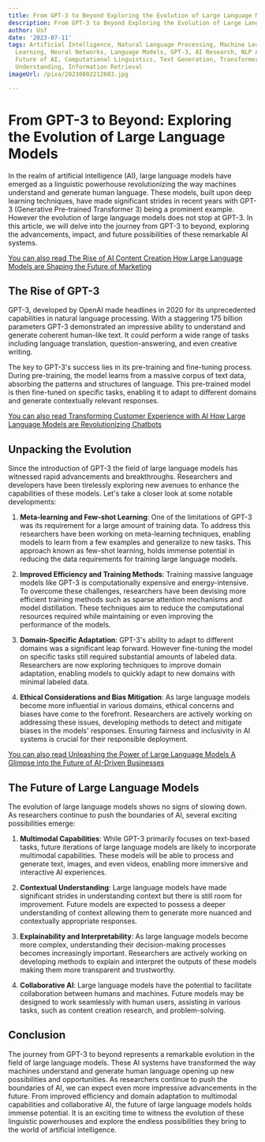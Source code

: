 ```yaml
---
title: From GPT-3 to Beyond Exploring the Evolution of Large Language Models
description: From GPT-3 to Beyond Exploring the Evolution of Large Language Models
author: Usf
date: '2023-07-11'
tags: Artificial Intelligence, Natural Language Processing, Machine Learning, Deep
  Learning, Neural Networks, Language Models, GPT-3, AI Research, NLP Applications,
  Future of AI, Computational Linguistics, Text Generation, Transformer Models, Language
  Understanding, Information Retrieval
imageUrl: /pixa/20230802212603.jpg

---
```

# From GPT-3 to Beyond: Exploring the Evolution of Large Language  Models

In the realm  of artificial intelligence (AI), large  language models have emerged as a linguistic powerhouse  revolutionizing the way machines understand and generate human language. These models, built upon deep learning techniques, have made significant strides in recent years with GPT-3  (Generative Pre-trained Transformer 3) being a prominent example. However the evolution of large language models does not stop at GPT-3. In this article, we will delve into the journey from GPT-3 to beyond, exploring the advancements, impact, and future possibilities of  these remarkable AI  systems.

[You can also read The Rise of AI Content Creation How Large Language Models are Shaping  the Future  of Marketing](The%20Rise%20of%20AI%20Content%20Creation%20How%20Large%20Language%20Models%20are%20Shaping%20the%20Future%20of%20Marketing)


## The Rise of  GPT-3

GPT-3, developed by OpenAI made headlines in 2020 for its unprecedented  capabilities in natural language processing. With a  staggering  175 billion parameters GPT-3 demonstrated an impressive ability to understand and generate coherent human-like  text. It could perform a wide range of tasks including language translation, question-answering, and even creative writing.

The key to GPT-3's success lies in its pre-training and fine-tuning process. During pre-training,  the model learns from a massive corpus of text data, absorbing  the  patterns and structures of language. This pre-trained model is then fine-tuned on specific tasks, enabling it to adapt to different domains and generate contextually relevant responses.

[You can also read Transforming Customer Experience with AI How Large Language Models are Revolutionizing Chatbots](Transforming%20Customer%20Experience%20with%20AI%20How%20Large%20Language%20Models%20are%20Revolutionizing%20Chatbots)


##  Unpacking the Evolution

Since the introduction of GPT-3 the field of large language models  has witnessed rapid advancements and breakthroughs. Researchers and developers  have been tirelessly exploring new avenues to enhance the capabilities of these models. Let's take a  closer look at  some notable developments:

1. **Meta-learning and Few-shot Learning**: One of the limitations of GPT-3 was its requirement for a large amount of training data. To address this researchers have been working on  meta-learning techniques, enabling models to learn  from a few examples and generalize to new tasks. This approach known as few-shot learning, holds immense potential in reducing the data requirements for training large language models.

2. **Improved Efficiency and Training  Methods**: Training massive language models like GPT-3 is  computationally expensive and energy-intensive. To overcome these challenges, researchers have  been devising more efficient training methods such  as  sparse attention mechanisms and model distillation. These techniques  aim to reduce the computational resources required while maintaining or even improving the performance of the models.

3. **Domain-Specific Adaptation**: GPT-3's ability to adapt to different domains was a significant  leap forward. However fine-tuning the model on specific tasks  still required  substantial amounts of labeled data. Researchers are now exploring techniques to improve  domain adaptation, enabling models to quickly  adapt to new domains  with minimal labeled data.

4.  **Ethical Considerations  and Bias Mitigation**:  As large  language models become more influential in various domains, ethical concerns  and biases have  come to the forefront. Researchers are  actively working on addressing these issues, developing methods to detect and mitigate biases in  the models' responses. Ensuring fairness and  inclusivity in AI systems is crucial for their responsible  deployment.

[You can also read Unleashing the Power of Large Language Models A Glimpse into the Future of AI-Driven Businesses](Unleashing%20the%20Power%20of%20Large%20Language%20Models%20A%20Glimpse%20into%20the%20Future%20of%20AI-Driven%20Businesses)


## The Future of  Large  Language Models

The evolution of large language models shows no signs  of slowing down. As researchers continue to push the  boundaries of AI, several exciting possibilities emerge:

1. **Multimodal Capabilities**: While GPT-3 primarily focuses  on  text-based  tasks, future iterations of large language models are  likely to incorporate multimodal capabilities. These models will be able to process and generate text, images, and even videos, enabling  more  immersive and interactive AI experiences.

2. **Contextual Understanding**: Large language models have made significant strides in understanding context but there is still room for improvement.  Future models are expected to possess a deeper understanding of context allowing them to generate more nuanced and contextually appropriate responses.

3. **Explainability and  Interpretability**: As large language models become more complex, understanding their  decision-making processes becomes increasingly  important. Researchers  are actively working on developing methods to explain and interpret the outputs of these  models making them more  transparent and trustworthy.

4. **Collaborative AI**: Large language  models have the  potential to facilitate collaboration between humans and machines. Future models may be designed to work seamlessly with human users, assisting in various tasks,  such  as content creation research, and  problem-solving.

## Conclusion

The journey from GPT-3 to  beyond represents a remarkable evolution in the field of large language models. These AI systems have transformed the way machines understand and generate human language  opening up new possibilities  and opportunities. As researchers continue to push  the boundaries of AI, we  can expect even more impressive advancements in the future. From  improved efficiency  and domain adaptation to multimodal capabilities and collaborative AI, the future of large language models holds  immense potential. It  is an exciting time to witness the evolution of  these linguistic powerhouses and  explore the endless possibilities  they bring to the world of artificial intelligence.